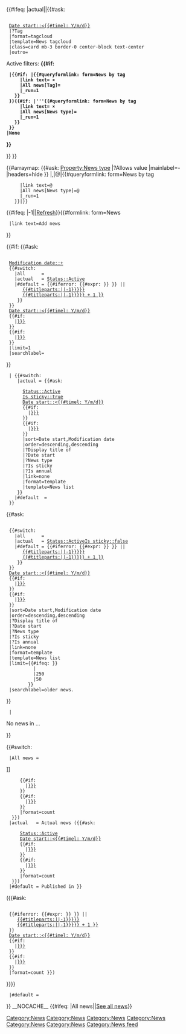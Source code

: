 <includeonly>{{#ifeq: {{{1|}}}|actual||{{#ask: 
  [[Category:News]]
  [[Date start::<{{#timel: Y/m/d}}]]
  |?Tag
  |format=tagcloud
  |template=News tagcloud
  |class=card mb-3 border-0 center-block text-center
  |outro=<div class="news-filters">
Active filters: <b>{{#if: {{{Tag|}}}{{{News type|}}}
  |{{#if: {{{Tag|}}}|{{#queryformlink: form=News by tag
      |link text=<span title="All tags"> &times; {{{Tag|}}}</span>
      |All news[Tag]={{{1|}}}
      |_run=1
    }}
  }}{{#if: {{{News type|}}}|'''{{#queryformlink: form=News by tag
      |link text=<span title="All feeds"> &times; {{{News type|}}}</span>
      |All news[News type]={{{1|}}}
      |_run=1
    }}
  }}
 |None
}}</b>
</div>
}}
{{Years range menu}}}}
<div id="recent-content">
<div class="news-feeds news-filter-buttons">
{{#arraymap: {{#ask: [[Property:News type]] |?Allows value |mainlabel=- |headers=hide }} |,|@|{{#queryformlink: form=News by tag
      |link text=<span class="label label-default {{#replace:{{lc:@}}| |-}}-trigger">@</span>
      |All news[News type]=@
      |_run=1
    }}|}}
<span class="news-action-buttons">
{{#ifeq: {{NAMESPACENUMBER}}|-1||[[Special:Purge/{{FULLPAGENAMEE}}|<span class="label label-primary refresh-news">Refresh</span>]]}}{{#formlink: form=News
  |link text=<span class="label label-success add-news">Add news</span>
}}
</span>
</div>
<!-- if exist at least one news -->{{#if: {{#ask:
  [[Category:News]]
  [[Modification date::+]]
  {{#switch: {{{1|}}}
    |all      =
    |actual   = [[Status::Active]]
    |#default = {{#iferror: {{#expr: {{{1|{{#titleparts:{{FULLPAGENAME}}||-1}}}}} }} ||
       [[Date start::>{{{1|{{#titleparts:{{FULLPAGENAME}}||-1}}}}}]]
       [[Date start::<<{{#expr: {{{1|{{#titleparts:{{FULLPAGENAME}}||-1}}}}} + 1 }}]] 
     }}
  }}
  [[Date start::<{{#timel: Y/m/d}}]]
  {{#if: {{{Tag|}}}
    |[[Tag::{{{Tag|}}}]]
  }}
  {{#if: {{{News type|}}}
    |[[News type::{{{News type|}}}]]
  }}
  |limit=1
  |searchlabel=
}}
  |<!-- then print sticky news first -->{{#switch: {{{1|}}}
     |actual = {{#ask: 
       [[Category:News]]
       [[Status::Active]]
       [[Is sticky::true]]
       [[Date start::<{{#timel: Y/m/d}}]]
       {{#if: {{{Tag|}}}
         |[[Tag::{{{Tag|}}}]]
       }}
       {{#if: {{{News type|}}}
         |[[News type::{{{News type|}}}]]
       }}
       |sort=Date start,Modification date 
       |order=descending,descending 
       |?Display title of 
       |?Date start 
       |?News type 
       |?Is sticky
       |?Is annual
       |link=none 
       |format=template 
       |template=News list 
     }}
    |#default  =
  }}
<!-- then print regular news -->{{#ask: 
  [[Category:News]]
  {{#switch: {{{1|}}}
    |all      =
    |actual   = [[Status::Active]][[Is sticky::false]]
    |#default = {{#iferror: {{#expr: {{{1|{{#titleparts:{{FULLPAGENAME}}||-1}}}}} }} ||
       [[Date start::>{{{1|{{#titleparts:{{FULLPAGENAME}}||-1}}}}}]]
       [[Date start::<<{{#expr: {{{1|{{#titleparts:{{FULLPAGENAME}}||-1}}}}} + 1 }}]] 
     }}
  }}
  [[Date start::<{{#timel: Y/m/d}}]]
  {{#if: {{{Tag|}}}
    |[[Tag::{{{Tag|}}}]]
  }}
  {{#if: {{{News type|}}}
    |[[News type::{{{News type|}}}]]
  }}
  |sort=Date start,Modification date 
  |order=descending,descending
  |?Display title of 
  |?Date start 
  |?News type 
  |?Is sticky
  |?Is annual
  |link=none 
  |format=template 
  |template=News list 
  |limit={{#ifeq: {{{1|{{#titleparts:{{FULLPAGENAME}}||-1}}}}}
           |{{CURRENTYEAR}}
           |250
           |50
         }}
  |searchlabel=older news.
}}
  |<!-- if no news -->
<div class="news-item">
;No news in {{{1|}}} ...
</div>
}}
</table>
</div>
{{#switch: {{BASEPAGENAME}}
  |All news =
{{DISPLAYTITLE: {{#switch: {{{1|}}}
  |all      = Ever published news ({{#ask:
      [[Category:News]] 
      [[Date start::<{{#timel: Y/m/d}}]]  
      {{#if: {{{Tag|}}}
        |[[Tag::{{{Tag|}}}]]
      }}
      {{#if: {{{News type|}}}
        |[[News type::{{{News type|}}}]]
      }}
      |format=count
   }})
  |actual   = Actual news ({{#ask:
      [[Category:News]]
      [[Status::Active]]
      [[Date start::<{{#timel: Y/m/d}}]]
      {{#if: {{{Tag|}}}
        |[[Tag::{{{Tag|}}}]]
      }}
      {{#if: {{{News type|}}}
        |[[News type::{{{News type|}}}]]
      }}
      |format=count
   }})
  |#default = Published in {{{1|{{#titleparts:{{FULLPAGENAME}}||-1}}}}} 
({{#ask:
  [[Category:News]]
  {{#iferror: {{#expr: {{{1|{{#titleparts:{{FULLPAGENAME}}||-1}}}}} }} ||
     [[Date start::>{{{1|{{#titleparts:{{FULLPAGENAME}}||-1}}}}}]]
     [[Date start::<<{{#expr: {{{1|{{#titleparts:{{FULLPAGENAME}}||-1}}}}} + 1 }}]]
  }}
  [[Date start::<{{#timel: Y/m/d}}]]
  {{#if: {{{Tag|}}}
    |[[Tag::{{{Tag|}}}]]
  }}
  {{#if: {{{News type|}}}
    |[[News type::{{{News type|}}}]]
  }}
  |format=count }})
}}}}
  |#default =
}}
__NOCACHE__
{{#ifeq: {{BASEPAGENAME}}|All news||<span class="news-feeds">[[Project:All news|<span class="label label-success">See all news</span>]]</span>}}
</includeonly><noinclude>[[Category:News feed]]</noinclude>

